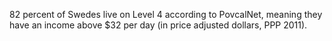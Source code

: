 82 percent of Swedes live on Level 4 according to PovcalNet, meaning they have an income above $32 per day (in price adjusted dollars, PPP 2011).